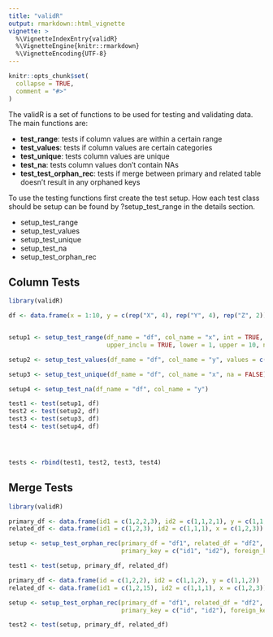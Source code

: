 ```yaml
---
title: "validR"
output: rmarkdown::html_vignette
vignette: >
  %\VignetteIndexEntry{validR}
  %\VignetteEngine{knitr::rmarkdown}
  %\VignetteEncoding{UTF-8}
---
```


```r
knitr::opts_chunk$set(
  collapse = TRUE,
  comment = "#>"
)
```

The validR is a set of functions to be used for testing and validating data. 
The main functions are:

- **test_range**: tests if column values are within a certain range
- **test_values**: tests if column values are certain categories
- **test_unique**: tests column values are unique
- **test_na**: tests column values don't contain NAs
- **test_test_orphan_rec**: tests if merge between primary and related table doesn't result in any orphaned keys

To use the testing functions first create the test setup. How each test class should be setup can be found by ?setup_test_range in the details section.

- setup_test_range
- setup_test_values
- setup_test_unique
- setup_test_na
- setup_test_orphan_rec

## Column Tests

```r

library(validR)

df <- data.frame(x = 1:10, y = c(rep("X", 4), rep("Y", 4), rep("Z", 2)))


setup1 <- setup_test_range(df_name = "df", col_name = "x", int = TRUE, lower_inclu = TRUE,
                           upper_inclu = TRUE, lower = 1, upper = 10, na = FALSE)

setup2 <- setup_test_values(df_name = "df", col_name = "y", values = c("X", "Y"), na = FALSE)

setup3 <- setup_test_unique(df_name = "df", col_name = "x", na = FALSE)

setup4 <- setup_test_na(df_name = "df", col_name = "y")

test1 <- test(setup1, df)
test2 <- test(setup2, df)
test3 <- test(setup3, df)
test4 <- test(setup4, df)




tests <- rbind(test1, test2, test3, test4)

```

## Merge Tests

```r

library(validR)

primary_df <- data.frame(id1 = c(1,2,2,3), id2 = c(1,1,2,1), y = c(1,1,2,5))
related_df <- data.frame(id1 = c(1,2,3), id2 = c(1,1,1), x = c(1,2,3))

setup <- setup_test_orphan_rec(primary_df = "df1", related_df = "df2", 
                               primary_key = c("id1", "id2"), foreign_key = c("id1", "id2"))

test1 <- test(setup, primary_df, related_df)

primary_df <- data.frame(id = c(1,2,2), id2 = c(1,1,2), y = c(1,1,2))
related_df <- data.frame(id1 = c(1,2,15), id2 = c(1,1,1), x = c(1,2,3))

setup <- setup_test_orphan_rec(primary_df = "df1", related_df = "df2", 
                               primary_key = c("id", "id2"), foreign_key = c("id1", "id2"))

test2 <- test(setup, primary_df, related_df)

```